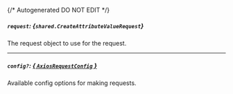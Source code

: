 {/* Autogenerated DO NOT EDIT  */}

##### `request`: *{`shared.CreateAttributeValueRequest`}*
The request object to use for the request.
<Collapsible>
    <CreateAttributeValueRequest/>
</Collapsible>

---
##### `config?`: [*{ `AxiosRequestConfig` }*](https://axios-http.com/docs/req_config)
Available config options for making requests.


